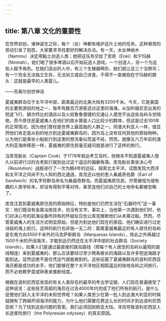 ```yaml
---
---
---
```

title: 第八章 文化的重要性
---




在世界初创，诸神诞生之际，每个（女）神都有维护这片土地的任务。这种艰苦的劳动引发了抱怨，大家要求寻找更好的解决办法。有一天，水女神纳木（Nammu）决定用黏土创造人类；她把这任务交给了恩奇（Enki）和宁玛赫（Ninmah）。她们喝了很多啤酒以后开始玩造人游戏，一个创造人，另一个为这些人赋予角色。在她们造出的人中，有三个生殖器畸形，她们就让这三个当祭司；有一个完全无法独立生存，无法站立或自己进食，不得不一直被抱在宁玛赫的膝头：这就是最早的人类婴儿。

——苏美尔创世神话

夏威夷群岛位于太平洋中部，距离最近的北美大陆有3200千米。今天，它是美国的主要旅游目的地之一，每年有数百万游客造访这里的海滩。从加利福尼亚出发的短途飞行、鳞次栉比的酒店以及火奴鲁鲁便捷的交通让人感觉不出这些岛屿与世隔绝。而今原住民夏威夷人在他们的故乡算是人口比较少的群体，但这是过去100年的正常情况，因为他们曾经是世界上最孤独的人群之一。同澳大利亚人一样，很显然他们肯定是从别的地方到达夏威夷群岛的，因为岛上没有任何其他的原始物种。认为他们是乘坐小船航行到这里的想法看似荒诞不经，然而，就像五六万年前的澳大利亚海岸移民一样，夏威夷的原住民毫无疑问就是进行了这样的旅行。

当库克船长（Captain Cook）于1778年抵达考艾岛时，他根本不知道夏威夷人很久以前进行过的古老航行就到达过这个遥远的偏僻角落。库克船长乘坐决心号（Resolution）战舰进行了一次为期4年的远征，探索北太平洋，试图发现大西洋和太平洋之间尚不为人知的西北通道。库克还以他的恩人桑威奇伯爵（Earl of Sandwich）的名字将群岛命名为桑威奇群岛。而夏威夷原住民，尽管被视为很有趣的人类学标本，却没有得到平等对待，甚至连他们对自己的土地命名都被忽略了。

库克注意到夏威夷原住民的原始特征，特别是他们仍然生活在“石器时代”这一事实：他们既没有金属冶炼技术，也没有文字。事实上，当他第一次遇到他们时，他们对决心号的航海设备所持有的怀疑反应也让库克推断他们从未乘过船。然而，尽管夏威夷人的生活方式明显原始，但是为到达他们现在的家园，他们确实进行过史诗般的海上航行。这样的航行也非独一无二的：距离夏威夷最近的有人居住的岛屿是东南方向3500千米外的马克萨斯群岛（Marquesas Islands），除此之外再越过1500千米的开阔海洋，才能到达仍然还在太平洋中部的社会群岛（Society Islands）。如果人们是通过最直接的跳岛路线（把每个有人居住的岛屿以最短的直线相连）来到夏威夷的，那么应该要经过至少两条极长的海路以及许多短途海路才能到达。显然这绝不是仅凭运气就能做到的。这些征服了夏威夷群岛的波利尼西亚海员都是成功的水手，他们能够在整个太平洋地区相距遥远的陆地岛屿之间旅行，而不必依赖罗盘或钟表来推断经度。

根据在波利尼西亚发现的有关人类存在的最早的考古学证据，人们现在普遍接受了这种说法：这些技艺高超的海员在过去4000年内完成了他们所有的航行。是什么促使他们跃入太平洋的未知世界呢？如果人类至少在第一批人到达澳大利亚的时候就拥有了跨越开阔海洋的能力，为什么他们需要花费这么长的时间才到达波利尼西亚呢？为了找到这些问题的答案，我们必须回到欧亚大陆，寻找导致波利尼西亚人长途冒险旅行（the Polynesian odyssey）的真实原因。